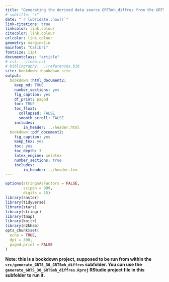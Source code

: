 ```yaml
---
title: "Generating the derived data source GRTSmh_diffres from the GRTSmh_brick data source"
# subtitle: "x"
date: "`r lubridate::now()`"
link-citations: true
linkcolor: link.colour
citecolor: link.colour
urlcolor: link.colour
geometry: margin=1in
mainfont: "Calibri"
fontsize: 11pt
documentclass: "article"
# csl: ../inbo.csl
# bibliography: ../references.bib
site: bookdown::bookdown_site
output:
  bookdown::html_document2:
    keep_md: TRUE
    number_sections: yes
    fig_caption: yes
    df_print: paged
    toc: TRUE
    toc_float:
      collapsed: FALSE
      smooth_scroll: FALSE
    includes:
        in_header: ../header.html
  bookdown::pdf_document2:
    fig_caption: yes
    keep_tex: yes
    toc: yes
    toc_depth: 3
    latex_engine: xelatex
    number_sections: true
    includes:
        in_header: ../header.tex
---
```


```r
options(stringsAsFactors = FALSE,
        scipen = 999, 
        digits = 15)
library(raster)
library(tidyverse)
library(stars)
library(stringr)
library(tmap)
library(knitr)
library(n2khab)
opts_chunk$set(
  echo = TRUE,
  dpi = 300,
  paged.print = FALSE
)
```

**Note: this is a bookdown project, supposed to be run from within the `src/generate_GRTS_30_GRTSmh_diffres` subfolder. You can use the `generate_GRTS_30_GRTSmh_diffres.Rproj` RStudio project file in this subfolder to run it.**





